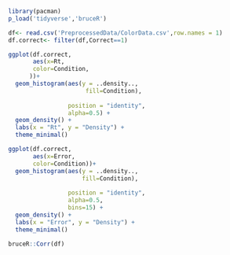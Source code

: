 ```r
library(pacman)
p_load('tidyverse','bruceR')
```
```r
df<- read.csv('PreprocessedData/ColorData.csv',row.names = 1)
df.correct<- filter(df,Correct==1)
```

```r
ggplot(df.correct,
       aes(x=Rt,
       color=Condition,
      ))+
  geom_histogram(aes(y = ..density..,
                      fill=Condition), 
                 
                 position = "identity",
                 alpha=0.5) +
  geom_density() +
  labs(x = "Rt", y = "Density") +
  theme_minimal()
```
```r
ggplot(df.correct,
       aes(x=Error,
       color=Condition))+
  geom_histogram(aes(y = ..density..,
                     fill=Condition), 
                 
                 position = "identity",
                 alpha=0.5,
                 bins=15) +
  geom_density() +
  labs(x = "Error", y = "Density") +
  theme_minimal()
```
```r
bruceR::Corr(df)

```

